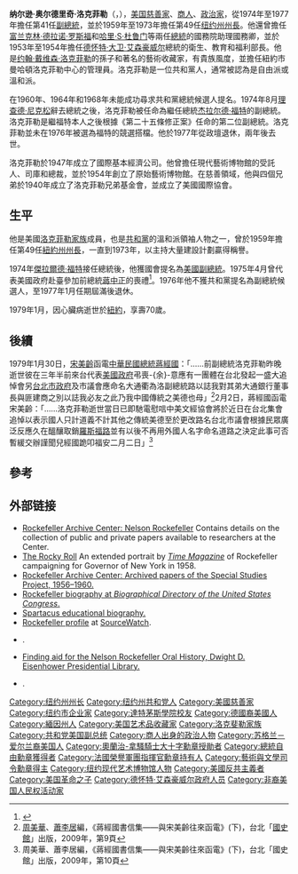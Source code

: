 {{refimprove|time=2019-08-24T07:18:15+00:00}}
{{noteTA
|1=zh-hans:菲勒; zh-hant:斐勒;
}}
{{Infobox President
| name            = 納爾遜·洛克斐勒
| original_name   = Nelson Aldrich Rockefeller
| image           = Nelson Rockefeller.jpg
| country         = 美國
| order           = [[File:Seal_of_the_Vice_President_of_the_United_States.svg|45px]]<br>第41任
| office          = 美国副总统
| term_start      = 1974年12月19日
| term_end        = 1977年1月20日
| president       = [[杰拉尔德·福特|杰拉尔德·福特]]
| predecessor     = 傑拉德·福特
| successor       = [[沃尔特·蒙代尔|沃尔特·蒙代尔]]
| office1 = [[紐約州州長|紐約州州長]]
| term_start1 = 1959年1月1日
| term_end1 = 1973年12月18日
| predecessor1 = [[威廉·埃夫里尔·哈里曼|威廉·埃夫里尔·哈里曼]]
| deputy1 = 馬爾科姆·威爾遜
| successor1 = [[馬爾科姆·威爾遜|馬爾科姆·威爾遜]]
| office2 = [[美國衛生及公共服務部|美國衛生及公共服務部]]副部長
| successor2 = Herold C. Hunt
| term_start2 = 1953年6月11日
| term_end2 = 1954年12月22日
| president2 = [[德怀特·大卫·艾森豪威尔|德怀特·大卫·艾森豪威尔]]
| office3 = 西半球事務助理國務卿
| term_start3 = 1944年12月20日
| term_end3 = 1945年8月17日
| successor3 = Spruille Braden
| president3 = [[富兰克林·德拉诺·罗斯福|富兰克林·德拉诺·罗斯福]]<br>[[哈里·S·杜鲁门|哈里·S·杜鲁门]]
| birth_date      = 1908年7月8日
| birth_place     = 美国[[緬因州|緬因州]]巴港
| death_date      = 1979年1月26日（70歲）
| death_place     = 美国[[紐約州|紐約州]][[紐約市|紐約市]]
| party           = [[共和黨_(美國)|共和黨]]
| spouse          = {{marriage|Mary Todhunter Clark|1930|1962}} <br> {{marriage|Margaretta Fitler Murphy|1963}}
| children = Rodman Rockefeller<br>Ann Rockefeller<br>Steven Rockefeller<br>[[迈克尔·洛克菲勒|迈克尔·洛克菲勒]]<br>Mary Rockefeller<br>Nelson Aldrich Rockefeller Jr.<Br>Mark Rockefeller
| parents = [[小約翰·戴維森·洛克斐勒|小約翰·戴維森·洛克斐勒]]<br>Abby Aldrich Rockefeller
| alma_mater = [[達特茅斯學院|達特茅斯學院]]
| signature = Nelson_A_Rockefeller_Signature.svg
| religion        = [[浸信會|浸信會]]
|}}
'''纳尔逊·奥尔德里奇·洛克菲勒'''（{{lang|en|Nelson Aldrich Rockefeller}}，{{bd|1908年|7月8日|1979年|1月26日|catIdx=R}}），[[美国|美国]][[慈善家|慈善家]]、[[商人|商人]]、[[政治家|政治家]]，從1974年至1977年擔任第41任[[美国副总统|副總統]]，並於1959年至1973年擔任第49任[[纽约州州長|纽约州州長]]。他還曾擔任[[富兰克林·德拉诺·罗斯福|富兰克林·德拉诺·罗斯福]]和[[哈里·S·杜鲁门|哈里·S·杜鲁门]]等兩任[[美国总统|總統]]的國務院助理國務卿，並於1953年至1954年擔任[[德怀特·大卫·艾森豪威尔|德怀特·大卫·艾森豪威尔]]總統的衛生、教育和福利部長。他是[[约翰·戴维森·洛克菲勒|约翰·戴维森·洛克菲勒]]的孫子和著名的藝術收藏家，有貴族風度，並擔任紐約市曼哈頓洛克菲勒中心的管理員。洛克菲勒是一位共和黨人，通常被認為是自由派或溫和派。

在1960年、1964年和1968年未能成功尋求共和黨總統候選人提名。1974年8月[[理查德·尼克松|理查德·尼克松]]辭去總統之後，洛克菲勒被任命為繼任總統[[杰拉尔德·福特|杰拉尔德·福特]]的副總統。洛克菲勒是繼福特本人之後根據《第二十五條修正案》任命的第二位副總統。洛克菲勒並未在1976年被選為福特的競選搭檔。他於1977年從政壇退休，兩年後去世。

洛克菲勒於1947年成立了國際基本經濟公司。他曾擔任現代藝術博物館的受託人、司庫和總裁，並於1954年創立了原始藝術博物館。在慈善領域，他與四個兄弟於1940年成立了洛克菲勒兄弟基金會，並成立了美國國際協會。

==生平==
他是美國[[洛克斐勒家族|洛克菲勒家族]]成員，也是[[共和黨_(美國)|共和黨]]的溫和派領袖人物之一，曾於1959年擔任第49任[[紐約州州長|紐約州州長]]，一直到1973年，以主持大量建設計劃贏得稱譽。

1974年[[傑拉爾德·福特|傑拉爾德·福特]]接任總統後，他獲國會提名為[[美國副總統|美國副總統]]。1975年4月曾代表美國政府赴臺參加前總統[[蔣中正|蔣中正]]的喪禮<ref name="錄二">{{cite book |title=《總統蔣公哀思錄》第二編 |location=台北 |publisher=總統蔣公哀思錄編纂小組 |date=1975-10-31 |editor=總統蔣公哀思錄編纂小組 }}</ref>{{rp|10}}。1976年他不獲共和黨提名為副總統候選人，至1977年1月任期屆滿後退休。

1979年1月，因心臟病逝世於[[紐約|紐約]]，享壽70歲。

==後續==
1979年1月30日，[[宋美齡|宋美齡]]函電[[中華民國總統|中華民國總統]][[蔣經國|蔣經國]]：「……前副總統洛克菲勒昨晚逝世彼在三年半前來台代表[[美國政府|美國政府]]弔喪-{余}-意應有一團體在台北發起一盛大追悼會另[[台北市政府|台北市政府]]及市議會應命名大通衢為洛副總統路以誌我對其弟大通銀行董事長與匪建商之別以誌我必友之此乃我中國傳統之美德也母」<ref>[[周美華|周美華]]、[[蕭李居|蕭李居]]編，《蔣經國書信集——與宋美齡往來函電》(下)，台北「[[國史館|國史館]]」出版，2009年，第9頁</ref>2月2日，蔣經國函電宋美齡：「……洛克菲勒逝世當日已即馳電慰唁中美文經協會將於近日在台北集會追悼以表示國人只計道義不計其他之傳統美德至於更改路名台北市議會根據民眾廣泛反應久在醞釀取銷[[羅斯福路_(台北市)|羅斯福路]]並有以後不再用外國人名字命名道路之決定此事可否暫緩交辦謹聞兒經國跪叩福安二月二日」<ref>周美華、蕭李居編，《蔣經國書信集——與宋美齡往來函電》(下)，台北「國史館」出版，2009年，第10頁</ref>

==參考==
<references/>

==外部链接==
* [https://web.archive.org/web/20111213142837/http://www.rockarch.org/collections/family/nar/narpersonal.php Rockefeller Archive Center: Nelson Rockefeller] Contains details on the collection of public and private papers available to researchers at the Center.
* [http://www.time.com/time/magazine/article/0,9171,825482,00.html The Rocky Roll] An extended portrait by ''[[Time_(magazine)|Time Magazine]]'' of Rockefeller campaigning for Governor of New York in 1958.
* [https://web.archive.org/web/20180914122728/http://rockarch.org/collections/rbf/?printer=1 Rockefeller Archive Center: Archived papers of the Special Studies Project, 1956–1960.]
* [http://bioguide.congress.gov/scripts/biodisplay.pl?index=R000363 Rockefeller biography at ''Biographical Directory of the United States Congress''.]
* [http://www.spartacus-educational.com/JFKrockefeller.htm Spartacus educational biography.]
* [https://web.archive.org/web/20200226121138/https://www.sourcewatch.org/index.php/Nelson_Rockefeller Rockefeller profile] at [[SourceWatch|SourceWatch]].
* {{findagrave|883}}.
* [http://eisenhower.archives.gov/Research/Oral_Histories/Oral_Histories.html Finding aid for the Nelson Rockefeller Oral History, Dwight D. Eisenhower Presidential Library.]
* {{PM20|FID=pe/014760}}.

{{start box}}
{{succession box|[[傑拉爾德·福特|傑拉爾德·福特]]|[[沃爾特·蒙代爾|沃爾特·蒙代爾]]|[[美国副总统|美国副总统]]|1974年－1977年}}
{{end box}}

{{美国副总统}}
{{Gerald Ford cabinet}}
{{DEFAULTSORT:Rockefeller Nelson}}
[[Category:纽约州州长|Category:纽约州州长]]
[[Category:纽约州共和党人|Category:纽约州共和党人]]
[[Category:美國慈善家|Category:美國慈善家]]
[[Category:纽约市企业家|Category:纽约市企业家]]
[[Category:達特茅斯學院校友|Category:達特茅斯學院校友]]
[[Category:德國裔美國人|Category:德國裔美國人]]
[[Category:緬因州人|Category:緬因州人]]
[[Category:美国艺术品收藏家|Category:美国艺术品收藏家]]
[[Category:洛克斐勒家族|Category:洛克斐勒家族]]
[[Category:共和党美国副总统|Category:共和党美国副总统]]
[[Category:商人出身的政治人物|Category:商人出身的政治人物]]
[[Category:苏格兰－爱尔兰裔美国人|Category:苏格兰－爱尔兰裔美国人]]
[[Category:奧蘭治-拿騷騎士大十字勳章授勛者|Category:奧蘭治-拿騷騎士大十字勳章授勛者]]
[[Category:總統自由勳章獲得者|Category:總統自由勳章獲得者]]
[[Category:法國榮譽軍團指揮官勳章持有人|Category:法國榮譽軍團指揮官勳章持有人]]
[[Category:藝術與文學司令勳章得主|Category:藝術與文學司令勳章得主]]
[[Category:纽约现代艺术博物馆人物|Category:纽约现代艺术博物馆人物]]
[[Category:美國反共主義者|Category:美國反共主義者]]
[[Category:美国革命之子|Category:美国革命之子]]
[[Category:德怀特·艾森豪威尔政府人员|Category:德怀特·艾森豪威尔政府人员]]
[[Category:非裔美国人民权活动家|Category:非裔美国人民权活动家]]